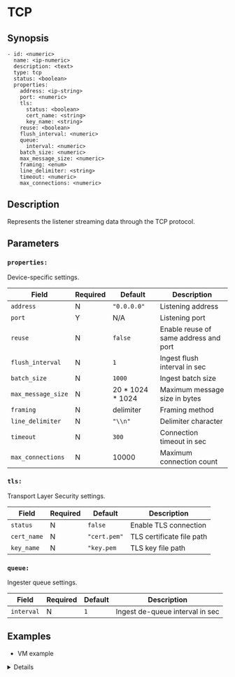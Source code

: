
# TCP

## Synopsis

```ssml {5}
- id: <numeric>
  name: <ip-numeric>
  description: <text>
  type: tcp
  status: <boolean>
  properties:
    address: <ip-string>
    port: <numeric>
    tls:
      status: <boolean>
      cert_name: <string>
      key_name: <string>
    reuse: <boolean>
    flush_interval: <numeric>
    queue:
      interval: <numeric>
    batch_size: <numeric>
    max_message_size: <numeric>
    framing: <enum>
    line_delimiter: <string>
    timeout: <numeric>
    max_connections: <numeric>
```

## Description

Represents the listener streaming data through the TCP protocol.

## Parameters

<BasicConfig />

### `properties:`

Device-specific settings.

|Field|Required|Default|Description|
|---|---|---|---|
|`address`|N|`"0.0.0.0"`|Listening address|
|`port`|Y|N/A|Listening port|
|`reuse`|N|`false`|Enable reuse of same address and port|
|`flush_interval`|N|`1`|Ingest flush interval in sec|
|`batch_size`|N|`1000`|Ingest batch size|
|`max_message_size`|N|20 * 1024 * 1024|Maximum message size in bytes|
|`framing`|N|delimiter|Framing method|
|`line_delimiter`|N|`"\\n"`|Delimiter character|
|`timeout`|N|`300`|Connection timeout in sec|
|`max_connections`|N|10000|Maximum connection count|

### `tls:`

Transport Layer Security settings.

|Field|Required|Default|Description|
|---|---|---|---|
|`status`|N|`false`|Enable TLS connection|
|`cert_name`|N|`"cert.pem"`|TLS certificate file path|
|`key_name`|N|`"key.pem`|TLS key file path|

### `queue:`

Ingester queue settings.

|Field|Required|Default|Description|
|---|---|---|---|
|`interval`|N|`1`|Ingest de-queue interval in sec|

## Examples

* VM example

<Details summary="Click to see">
```yaml
devices:
  - id: 324236543
    name: 127.0.0.1
    description: tcp
    type: tcp
    status: false
    properties:
      address: "0.0.0.0"
      port: 0
      tls:
        status: false
        cert_name: ""
        key_name: ""
      reuse: false
      flush_interval: 1
      queue:
        interval: 1
      batch_size: 1000
      max_message_size: 20971520
      framing: "delimiter"
      line_delimiter: "\\n"
      timeout: 300 # seconds
      max_connections: 10000
```
</Details>
